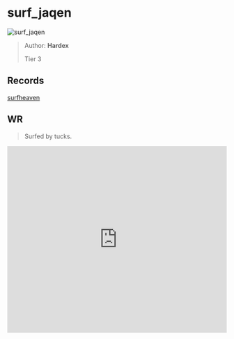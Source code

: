 
# surf_jaqen

![surf_jaqen](https://raw.githubusercontent.com/Sayt123/SurfMapPics/Maps-and-bonuses/csgo/surf_jaqen.jpg)

> Author: **Hardex**
>
> Tier 3

## Records

[surfheaven](https://surfheaven.eu/map/surf_jaqen)

## WR

> Surfed by tucks.

<iframe
width="100%"
height="430"
src="https://www.youtube.com/embed/pfQl5dVRBQQ"
frameborder="0"
allow="accelerometer; autoplay; clipboard-write; encrypted-media; gyroscope; picture-in-picture"
allowFullScreen
/>

```md

[Surf Timer] - twitch.tv/txcks finished in 00:45:08 (WR -00:00:21)
[Surf Timer] - twitch.tv/txcks beat the map record! Rank: 1/549

Previous WR holder: TaiiKii


```
                